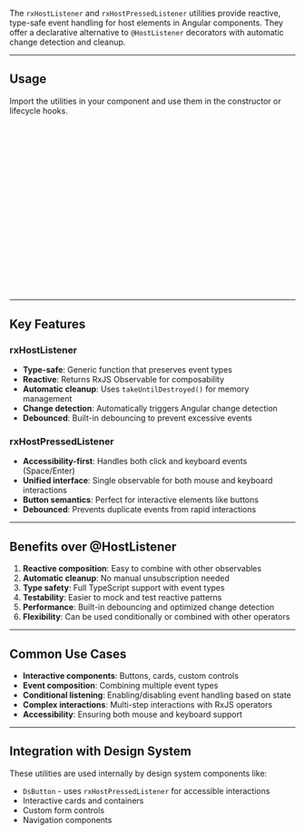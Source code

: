 

The `rxHostListener` and `rxHostPressedListener` utilities provide reactive, type-safe event handling for host elements in Angular components. They offer a declarative alternative to `@HostListener` decorators with automatic change detection and cleanup.

<Canvas of={RxHostListenerStories.BasicHostListener} />

---

## Usage

Import the utilities in your component and use them in the constructor or lifecycle hooks.

```ts
import { 
  rxHostListener, 
  rxHostPressedListener 
} from '@frontend/ui/rx-host-listener'; // 👈 add to file imports
import { takeUntilDestroyed } from '@angular/core/rxjs-interop';

@Component({
  selector: 'my-component',
  template: `...`,
})
export class MyComponent {
  constructor() {
    // Listen to any DOM event
    rxHostListener('click')
      .pipe(takeUntilDestroyed())
      .subscribe(event => {
        // Handle click event
      });
  }
}
```

---

## Key Features

### rxHostListener
- **Type-safe**: Generic function that preserves event types
- **Reactive**: Returns RxJS Observable for composability
- **Automatic cleanup**: Uses `takeUntilDestroyed()` for memory management
- **Change detection**: Automatically triggers Angular change detection
- **Debounced**: Built-in debouncing to prevent excessive events

### rxHostPressedListener  
- **Accessibility-first**: Handles both click and keyboard events (Space/Enter)
- **Unified interface**: Single observable for both mouse and keyboard interactions
- **Button semantics**: Perfect for interactive elements like buttons
- **Debounced**: Prevents duplicate events from rapid interactions

---

## Benefits over @HostListener

1. **Reactive composition**: Easy to combine with other observables
2. **Automatic cleanup**: No manual unsubscription needed
3. **Type safety**: Full TypeScript support with event types
4. **Testability**: Easier to mock and test reactive patterns
5. **Performance**: Built-in debouncing and optimized change detection
6. **Flexibility**: Can be used conditionally or combined with other operators

---

## Common Use Cases

- **Interactive components**: Buttons, cards, custom controls
- **Event composition**: Combining multiple event types
- **Conditional listening**: Enabling/disabling event handling based on state
- **Complex interactions**: Multi-step interactions with RxJS operators
- **Accessibility**: Ensuring both mouse and keyboard support

---

## Integration with Design System

These utilities are used internally by design system components like:
- `DsButton` - uses `rxHostPressedListener` for accessible interactions
- Interactive cards and containers
- Custom form controls
- Navigation components



